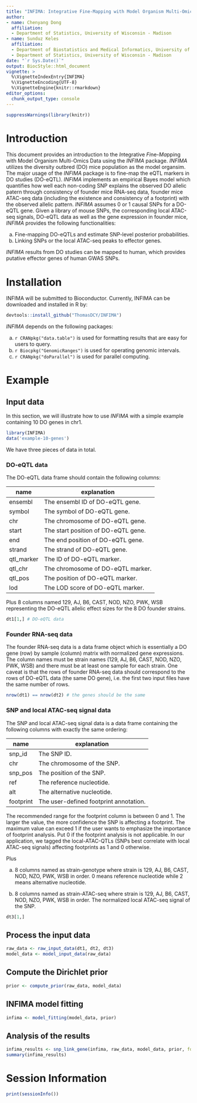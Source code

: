 ```yaml
---
title: "INFIMA: Integrative Fine-Mapping with Model Organism Multi-Omics Data"
author:
- name: Chenyang Dong
  affiliation: 
  - Department of Statistics, University of Wisconsin - Madison
- name: Sunduz Keles
  affiliation: 
  - Department of Biostatistics and Medical Informatics, University of Wisconsin - Madison
  - Department of Statistics, University of Wisconsin - Madison
date: "`r Sys.Date()`"
output: BiocStyle::html_document
vignette: >
  %\VignetteIndexEntry{INFIMA}
  %\VignetteEncoding{UTF-8}
  %\VignetteEngine{knitr::rmarkdown}
editor_options: 
  chunk_output_type: console
---
```


```r
suppressWarnings(library(knitr))
```


# Introduction

This document provides an introduction to the *In*tegrative *Fi*ne-*Ma*pping with Model Organism Multi-Omics Data using the *INFIMA* package. *INFIMA* utilizes the diversity outbred (DO) mice population as the model organsim. The major usage of the *INFIMA* package is to fine-map the eQTL markers in DO studies (DO-eQTL). *INFIMA* implements an empirical Bayes model which quantifies how well each non-coding SNP explains the observed DO allelic patern through consistency of founder mice RNA-seq data, founder mice ATAC-seq data (including the existence and consistency of a footprint) with the observed allelic pattern. *INFIMA* assumes 0 or 1 causal SNPs for a DO-eQTL gene. Given a library of mouse SNPs, the corresponding local ATAC-seq signals, DO-eQTL data as well as the gene expression in founder mice, *INFIMA* provides the following functionalities:

(a) Fine-mapping DO-eQTLs and estimate SNP-level posterior probabilities.
(b) Linking SNPs or the local ATAC-seq peaks to effector genes.

*INFIMA* results from DO studies can be mapped to human, which provides putative effector genes of human GWAS SNPs.

# Installation

INFIMA will be submitted to Bioconductor. Currently, INFIMA can be downloaded and installed in R by: 

```r
devtools::install_github("ThomasDCY/INFIMA")
```


*INFIMA* depends on the following \R{} packages:

(a) `r CRANpkg("data.table")` is used for formatting results that are easy for users to query.
(b) `r Biocpkg("GenomicRanges")` is used for operating genomic intervals.
(c) `r CRANpkg("doParallel")` is used for parallel computing.

# Example

## Input data

In this section, we will illustrate how to use *INFIMA* with a simple example containing 10 DO genes in chr1.

```r
library(INFIMA)
data('example-10-genes')
```

We have three pieces of data in total.

### DO-eQTL data

The DO-eQTL data frame should contain the following columns:

name          | explanation
------------- | ----------------------------------------
ensembl       | The ensembl ID of DO-eQTL gene.
symbol        | The symbol of DO-eQTL gene.
chr           | The chromosome of DO-eQTL gene.
start         | The start position of DO-eQTL gene.
end           | The end position of DO-eQTL gene.
strand        | The strand of DO-eQTL gene.
qtl_marker    | The ID of DO-eQTL marker.
qtl_chr       | The chromosome of DO-eQTL marker.
qtl_pos       | The position of DO-eQTL marker.
lod           | The LOD score of DO-eQTL marker.

Plus 8 columns named 129, AJ, B6, CAST, NOD, NZO, PWK, WSB representing the DO-eQTL allelic effect sizes for the 8 DO founder strains.
```r
dt1[1,] # DO-eQTL data
```


### Founder RNA-seq data

The founder RNA-seq data is a data frame object which is essentially a DO gene (row) by sample (column) matrix with normalized gene expressions.
The column names must be strain names (129, AJ, B6, CAST, NOD, NZO, PWK, WSB)
and there must be at least one sample for each strain.
One caveat is that the rows of founder RNA-seq data should
correspond to the rows of DO-eQTL data (the same DO gene), i.e. the first two input files
have the same number of rows.
```r
nrow(dt1) == nrow(dt2) # the genes should be the same
```


### SNP and local ATAC-seq signal data

The SNP and local ATAC-seq signal data is a data frame containing the following columns
with exactly the same ordering:

name          | explanation
------------- | ----------------------------------------
snp_id        |  The SNP ID. 
chr           |  The chromosome of the SNP. 
snp_pos       |  The position of the SNP. 
ref           |  The reference nucleotide. 
alt           |  The alternative nucleotide. 
footprint     |  The user-defined footprint annotation.

The recommended range for the footprint column is between 0 and 1. The larger the value,
the more confidence the SNP is affecting a footprint. The maximum value can exceed 1 if the user wants to emphasize the importance of footprint analysis. Put 0 if the footprint analysis is not applicable. In our application, we tagged the local-ATAC-QTLs (SNPs best correlate with local ATAC-seq signals) affecting footprints as 1 and 0 otherwise.

Plus

(a) 8 columns named as strain-genotype where strain
is 129, AJ, B6, CAST, NOD, NZO, PWK, WSB in order. 0 means reference
nucleotide while 2 means alternative nucleotide.

(b) 8 columns named as strain-ATAC-seq where strain
is 129, AJ, B6, CAST, NOD, NZO, PWK, WSB in order. The normalized
local ATAC-seq signal of the SNP.

```r
dt3[1,]
```


## Process the input data

```r
raw_data <- raw_input_data(dt1, dt2, dt3)
model_data <- model_input_data(raw_data)
```

## Compute the Dirichlet prior

```r
prior <- compute_prior(raw_data, model_data)
```

## INFIMA model fitting

```r
infima <- model_fitting(model_data, prior)
```

## Analysis of the results

```r
infima_results <- snp_link_gene(infima, raw_data, model_data, prior, fdr = 0.05, cum.pprob = 0.8, cred.set = 0.5)
summary(infima_results)
```



# Session Information

```r
print(sessionInfo())
```